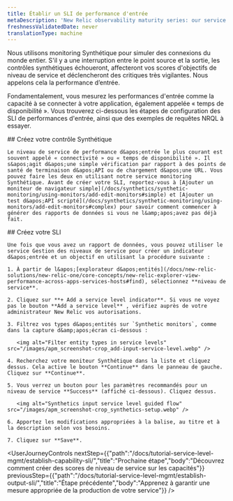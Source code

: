 ```yaml
---
title: Établir un SLI de performance d'entrée
metaDescription: 'New Relic observability maturity series: our service level management guide shows you how to easily measure and communicate the overall health, performance, and quality of your digital products and services to all stakeholders.'
freshnessValidatedDate: never
translationType: machine
---
```


Nous utilisons monitoring Synthétique pour simuler des connexions du monde entier. S&apos;il y a une interruption entre le point source et la sortie, les contrôles synthétiques échoueront, affecteront vos scores d&apos;objectifs de niveau de service et déclencheront des critiques très vigilantes. Nous appelons cela la performance d’entrée.

Fondamentalement, vous mesurez les performances d&apos;entrée comme la capacité à se connecter à votre application, également appelée « temps de disponibilité ». Vous trouverez ci-dessous les étapes de configuration des SLI de performances d&apos;entrée, ainsi que des exemples de requêtes NRQL à essayer.

<Steps>
  <Step>
    ## Créez votre contrôle Synthétique

    Le niveau de service de performance d&apos;entrée le plus courant est souvent appelé « connectivité » ou « temps de disponibilité ». Il s&apos;agit d&apos;une simple vérification par rapport à des points de santé de terminaison d&apos;API ou de chargement d&apos;une URL. Vous pouvez faire les deux en utilisant notre service monitoring Synthétique. Avant de créer votre SLI, reportez-vous à [Ajouter un moniteur de navigateur simple](/docs/synthetics/synthetic-monitoring/using-monitors/add-edit-monitors#simple) et [Ajouter un test d&apos;API scripté](/docs/synthetics/synthetic-monitoring/using-monitors/add-edit-monitors#complex) pour savoir comment commencer à générer des rapports de données si vous ne l&amp;apos;avez pas déjà fait.
  </Step>

  <Step>
    ## Créez votre SLI

    Une fois que vous avez un rapport de données, vous pouvez utiliser le service Gestion des niveaux de service pour créer un indicateur d&apos;entrée et un objectif en utilisant la procédure suivante :

    1. À partir de l&apos;[explorateur d&apos;entités](/docs/new-relic-solutions/new-relic-one/core-concepts/new-relic-explorer-view-performance-across-apps-services-hosts#find), sélectionnez **niveau de service**.

    2. Cliquez sur **+ Add a service level indicator**. Si vous ne voyez pas le bouton **Add a service level** , vérifiez auprès de votre administrateur New Relic vos autorisations.

    3. Filtrez vos types d&apos;entités sur `Synthetic monitors`, comme dans la capture d&amp;apos;écran ci-dessous :

       <img alt="Filter entity types in service levels" src="/images/apm_screenshot-crop_add-input-service-level.webp" />

    4. Recherchez votre moniteur Synthétique dans la liste et cliquez dessus. Cela active le bouton **Continue** dans le panneau de gauche. Cliquez sur **Continue**.

    5. Vous verrez un bouton pour les paramètres recommandés pour un niveau de service **Success** (affiché ci-dessous). Cliquez dessus.

       <img alt="Synthetics input service level guided flow" src="/images/apm_screenshot-crop_synthetics-setup.webp" />

    6. Apportez les modifications appropriées à la balise, au titre et à la description selon vos besoins.

    7. Cliquez sur **Save**.
  </Step>
</Steps>

<UserJourneyControls nextStep={{"path":"/docs/tutorial-service-level-mgmt/establish-capability-sli/","title":"Prochaine étape","body":"Découvrez comment créer des scores de niveau de service sur les capacités"}} previousStep={{"path":"/docs/tutorial-service-level-mgmt/establish-output-sli/","title":"Étape précédente","body":"Apprenez à garantir une mesure appropriée de la production de votre service"}} />
